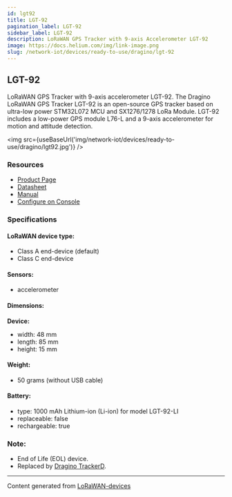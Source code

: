 ```yaml
---
id: lgt92
title: LGT-92
pagination_label: LGT-92
sidebar_label: LGT-92
description: LoRaWAN GPS Tracker with 9-axis Accelerometer LGT-92
image: https://docs.helium.com/img/link-image.png
slug: /network-iot/devices/ready-to-use/dragino/lgt-92
---
```



## LGT-92

LoRaWAN GPS Tracker with 9-axis accelerometer LGT-92. The Dragino LoRaWAN GPS Tracker LGT-92 is an
open-source GPS tracker based on ultra-low power STM32L072 MCU and SX1276/1278 LoRa Module. LGT-92
includes a low-power GPS module L76-L and a 9-axis accelerometer for motion and attitude detection.

<img src={useBaseUrl('img/network-iot/devices/ready-to-use/dragino/lgt92.jpg')} />

### Resources

- [Product Page](http://www.dragino.com/products/lora-lorawan-end-node/item/142-lgt-92.html)
- [Datasheet](https://www.dragino.com/downloads/downloads/LGT_92/Datasheet_LGT-92.pdf)
- [Manual](https://www.dragino.com/downloads/downloads/LGT_92/LGT-92_LoRa_GPS_Tracker_UserManual_v1.6.8.pdf)
- [Configure on Console](/iot/coverage-mapping/quickstart)

### Specifications

#### LoRaWAN device type:

- Class A end-device (default)
- Class C end-device

#### Sensors:

- accelerometer

#### Dimensions:

**Device:**

- width: 48 mm
- length: 85 mm
- height: 15 mm

#### Weight:

- 50 grams (without USB cable)

#### Battery:

- type: 1000 mAh Lithium-ion (Li-ion) for model LGT-92-LI
- replaceable: false
- rechargeable: true

### Note:

- End of Life (EOL) device.
- Replaced by [Dragino TrackerD](https://www.dragino.com/products/tracker/item/234-trackerd.html).

---

Content generated from [LoRaWAN-devices](https://github.com/TheThingsNetwork/lorawan-devices)
